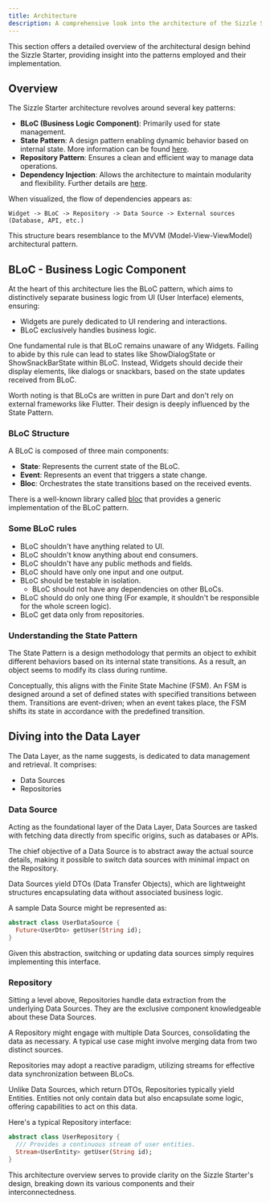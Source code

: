 ```yaml
---
title: Architecture
description: A comprehensive look into the architecture of the Sizzle Starter
---
```


This section offers a detailed overview of the architectural design behind the Sizzle Starter,
providing insight into the patterns employed and their implementation.

## Overview

The Sizzle Starter architecture revolves around several key patterns:

- **BLoC (Business Logic Component)**: Primarily used for state management.
- **State Pattern**: A design pattern enabling dynamic behavior based on internal state.
    More information can be found [here](https://refactoring.guru/design-patterns/state).
- **Repository Pattern**: Ensures a clean and efficient way to manage data operations.
- **Dependency Injection**: Allows the architecture to maintain modularity and flexibility.
    Further details are [here](/essentials/dependencies).

When visualized, the flow of dependencies appears as:

```
Widget -> BLoC -> Repository -> Data Source -> External sources (Database, API, etc.)
```

This structure bears resemblance to the MVVM (Model-View-ViewModel) architectural pattern.

## BLoC - Business Logic Component

At the heart of this architecture lies the BLoC pattern, which aims
to distinctively separate business logic from UI (User Interface) elements, ensuring:

- Widgets are purely dedicated to UI rendering and interactions.
- BLoC exclusively handles business logic.

One fundamental rule is that BLoC remains unaware of any Widgets.
Failing to abide by this rule can lead to states like ShowDialogState or ShowSnackBarState within BLoC.
Instead, Widgets should decide their display elements, like dialogs or snackbars,
based on the state updates received from BLoC.

Worth noting is that BLoCs are written in pure Dart and don't rely on external frameworks like Flutter.
Their design is deeply influenced by the State Pattern.

### BLoC Structure

A BLoC is composed of three main components:

- **State**: Represents the current state of the BLoC.
- **Event**: Represents an event that triggers a state change.
- **Bloc**: Orchestrates the state transitions based on the received events.

There is a well-known library called [bloc](https://pub.dev/packages/bloc) that
provides a generic implementation of the BLoC pattern.

### Some BLoC rules

- BLoC shouldn't have anything related to UI.
- BLoC shouldn't know anything about end consumers.
- BLoC shouldn't have any public methods and fields.
- BLoC should have only one input and one output.
- BLoC should be testable in isolation.
    - BLoC should not have any dependencies on other BLoCs.
- BLoC should do only one thing (For example, it shouldn't be responsible for the whole screen logic).
- BLoC get data only from repositories.

### Understanding the State Pattern

The State Pattern is a design methodology that permits an object to exhibit
different behaviors based on its internal state transitions.
As a result, an object seems to modify its class during runtime.

Conceptually, this aligns with the Finite State Machine (FSM).
An FSM is designed around a set of defined states with specified transitions between them.
Transitions are event-driven; when an event takes place, the FSM shifts its
state in accordance with the predefined transition.

## Diving into the Data Layer

The Data Layer, as the name suggests, is dedicated to data management and retrieval. It comprises:

- Data Sources
- Repositories

### Data Source

Acting as the foundational layer of the Data Layer, Data Sources are tasked
with fetching data directly from specific origins, such as databases or APIs.

The chief objective of a Data Source is to abstract away the actual source
details, making it possible to switch data sources with minimal impact on the Repository.

Data Sources yield DTOs (Data Transfer Objects), which are lightweight structures
encapsulating data without associated business logic.

A sample Data Source might be represented as:

```dart
abstract class UserDataSource {
  Future<UserDto> getUser(String id);
}
```

Given this abstraction, switching or updating data sources simply requires implementing this interface.

### Repository

Sitting a level above, Repositories handle data extraction from the underlying Data Sources.
They are the exclusive component knowledgeable about these Data Sources.

A Repository might engage with multiple Data Sources, consolidating the data as necessary.
A typical use case might involve merging data from two distinct sources.

Repositories may adopt a reactive paradigm, utilizing streams for effective data synchronization between BLoCs.

Unlike Data Sources, which return DTOs, Repositories typically yield Entities.
Entities not only contain data but also encapsulate some logic, offering capabilities to act on this data.

Here's a typical Repository interface:

```dart
abstract class UserRepository {
  /// Provides a continuous stream of user entities.
  Stream<UserEntity> getUser(String id);
}
```

This architecture overview serves to provide clarity on the Sizzle Starter's design,
breaking down its various components and their interconnectedness.
